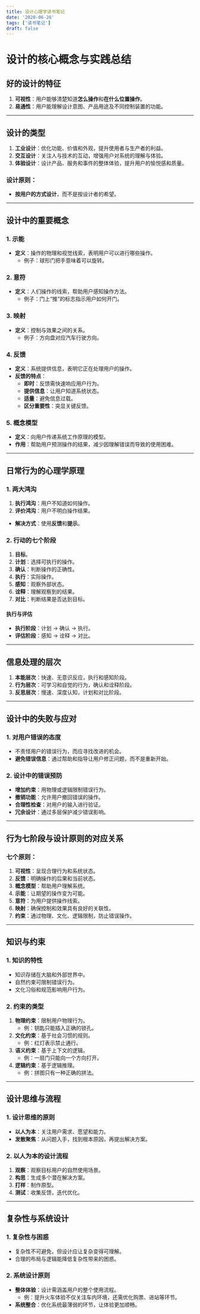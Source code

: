 ```yaml
---
title: 设计心理学读书笔记
date: '2020-06-26'
tags: ['读书笔记']
draft: false
---
```

# 设计的核心概念与实践总结

## **好的设计的特征**
1. **可视性**：用户能够清楚知道**怎么操作**和**在什么位置操作**。
2. **易通性**：用户能理解设计意图、产品用途及不同控制装置的功能。

---

## **设计的类型**
1. **工业设计**：优化功能、价值和外观，提升使用者与生产者的利益。
2. **交互设计**：关注人与技术的互动，增强用户对系统的理解与体验。
3. **体验设计**：设计产品、服务和事件的整体体验，提升用户的愉悦感和质量。

### **设计原则**：
- **按用户的方式设计**，而不是按设计者的希望。

---

## **设计中的重要概念**

### 1. **示能**
- **定义**：操作的物理和视觉线索，表明用户可以进行哪些操作。
  - 例子：球形门把手意味着可以旋转。

### 2. **意符**
- **定义**：人们操作的线索，帮助用户感知操作方法。
  - 例子：门上“推”的标志指示用户如何开门。

### 3. **映射**
- **定义**：控制与效果之间的关系。
  - 例子：方向盘对应汽车行驶方向。

### 4. **反馈**
- **定义**：系统提供信息，表明它正在处理用户的操作。
- **反馈的特点**：
  - **即时**：反馈需快速响应用户行为。
  - **提供信息**：让用户知道系统状态。
  - **适量**：避免信息过载。
  - **区分重要性**：突显关键反馈。

### 5. **概念模型**
- **定义**：向用户传递系统工作原理的模型。
- **作用**：帮助用户预测操作的结果，减少因理解错误而导致的使用困难。

---

## **日常行为的心理学原理**

### 1. **两大鸿沟**
1. **执行鸿沟**：用户不知道如何操作。
2. **评价鸿沟**：用户不明白操作结果。

- **解决方式**：使用**反馈**和**提示**。

### 2. **行动的七个阶段**
1. **目标**。
2. **计划**：选择可执行的操作。
3. **确认**：判断操作的正确性。
4. **执行**：实际操作。
5. **感知**：观察外部状态。
6. **诠释**：理解观察到的结果。
7. **对比**：判断结果是否达到目标。

#### **执行与评估**
- **执行阶段**：计划 → 确认 → 执行。
- **评估阶段**：感知 → 诠释 → 对比。

---

## **信息处理的层次**
1. **本能层次**：快速、无意识反应，执行和感知阶段。
2. **行为层次**：可学习和自觉的行为，确认和诠释阶段。
3. **反思层次**：慢速、深度认知，计划和对比阶段。

---

## **设计中的失败与应对**
### 1. **对用户错误的态度**
- 不责怪用户的错误行为，而应寻找改进的机会。
- **避免错误信息**：通过帮助和指导让用户修正问题，而不是重新开始。

### 2. **设计中的错误预防**
- **增加约束**：用物理或逻辑限制错误行为。
- **撤销功能**：允许用户撤回错误的操作。
- **合理性检查**：对用户的输入进行验证。
- **冗余设计**：通过多层保护减少错误影响。

---

## **行为七阶段与设计原则的对应关系**

### 七个原则：
1. **可视性**：呈现合理行为和系统状态。
2. **反馈**：明确操作的后果和当前状态。
3. **概念模型**：帮助用户理解系统。
4. **示能**：让期望的操作变为可能。
5. **意符**：为用户提供操作线索。
6. **映射**：确保控制和效果具有良好的关联性。
7. **约束**：通过物理、文化、逻辑限制，防止错误操作。

---

## **知识与约束**

### 1. **知识的特性**
- 知识存储在大脑和外部世界中。
- 自然约束可限制错误行为。
- 文化习俗和规范影响用户行为。

### 2. **约束的类型**
1. **物理约束**：限制用户物理行为。
   - 例：钥匙只能插入正确的锁孔。
2. **文化约束**：基于社会习惯的规则。
   - 例：红灯表示禁止通行。
3. **语义约束**：基于上下文的逻辑。
   - 例：一扇门只能向一个方向打开。
4. **逻辑约束**：基于逻辑推理。
   - 例：拼图只有一种正确的拼法。

---

## **设计思维与流程**

### 1. **设计思维的原则**
- **以人为本**：关注用户需求、愿望和能力。
- **发散聚焦**：从问题入手，找到根本原因，再提出解决方案。

### 2. **以人为本的设计流程**
1. **观察**：观察目标用户的自然使用场景。
2. **构思**：生成多个潜在解决方案。
3. **打样**：制作原型。
4. **测试**：收集反馈，迭代优化。

---

## **复杂性与系统设计**

### 1. **复杂性与困惑**
- 复杂性不可避免，但设计应让复杂变得可理解。
- 合理的布局与逻辑能降低复杂性带来的困惑。

### 2. **系统设计原则**
- **整体体验**：设计需涵盖用户的整个使用流程。
  - 例：提升火车体验不仅关注车内环境，还需优化购票、进站等环节。
- **系统整合**：优化系统最薄弱的环节，让体验更加顺畅。